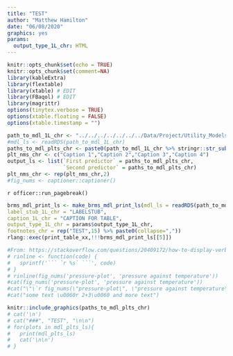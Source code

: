 ```yaml
---
title: "TEST"
author: "Matthew Hamilton"
date: "06/08/2020"
graphics: yes
params:
  output_type_1L_chr: HTML
---
```


```r
knitr::opts_chunk$set(echo = TRUE)
knitr::opts_chunk$set(comment=NA)
library(kableExtra)
library(flextable)
library(xtable) # EDIT
library(FBaqol) # EDIT
library(magrittr)
options(tinytex.verbose = TRUE)
options(xtable.floating = FALSE)
options(xtable.timestamp = "")
```

```r
path_to_mdl_1L_chr <- "../../../../../../../Data/Project/Utility_Models/PHQ9_GSN_LOG.RDS"
#mdl_ls <- readRDS(path_to_mdl_1L_chr)
paths_to_mdl_plts_chr <- paste0(path_to_mdl_1L_chr %>% stringr::str_sub(end=-5), paste0("_",c("coefs","hetg", "dnst","sctr_plt"),".png"))
plt_nms_chr <- c("Caption 1","Caption 2","Caption 3","Caption 4")
output_ls <- list(`First predictor` = paths_to_mdl_plts_chr,
                  `Second predictor` = paths_to_mdl_plts_chr)
plt_nms_chr <- rep(plt_nms_chr,2)
#fig_nums <- captioner::captioner()
```


`r officer::run_pagebreak()`
\newpage

<!-- \blandscape -->

```r
brms_mdl_print_ls <- make_brms_mdl_print_ls(mdl_ls = readRDS(path_to_mdl_1L_chr),
label_stub_1L_chr = "LABELSTUB",
caption_1L_chr = "CAPTION FOR TABLE",
output_type_1L_chr = params$output_type_1L_chr,
footnotes_chr = rep("TEST",15) %>% paste0(collapse=",")) 
rlang::exec(print_table_xx,!!!brms_mdl_print_ls[[5]])
```

<!-- \elandscape -->
<!-- \newpage -->
```r
#From: https://stackoverflow.com/questions/20409172/how-to-display-verbatim-inline-r-code-with-backticks-using-rmarkdown
# rinline <- function(code) { 
#   sprintf('``` `r %s` ```', code)
# }
# rinline(fig_nums('pressure-plot', 'pressure against temperature'))
#cat(fig_nums('pressure-plot', 'pressure against temperature'))
#cat("\"\`r fig_nums(\"pressure-plot\", \"pressure against temperature\")\`\"")
#cat("some text \u0060r 2+3\u0060 and more text")
```

<!-- `r fig_nums("lab1", display = "cite")` -->
 
```r
knitr::include_graphics(paths_to_mdl_plts_chr)
# cat('\n')
# cat("###", "TEST", "\n\n")
# for(plots in mdl_plts_ls){
#   print(mdl_plts_ls)
#   cat('\n\n')
# }
```
